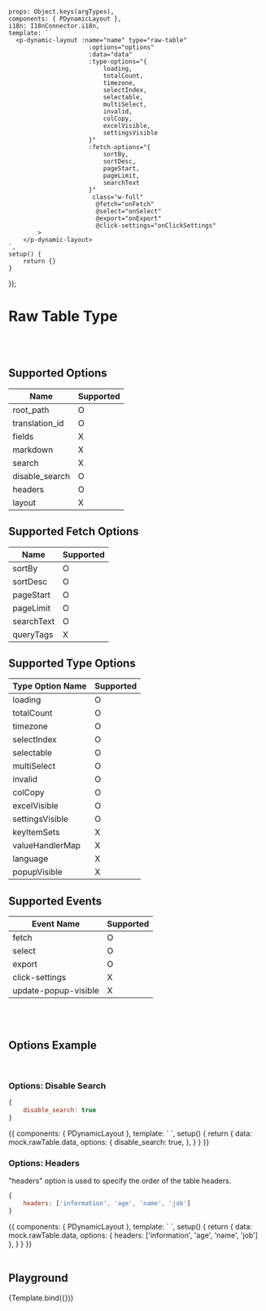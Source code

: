 
<Meta title='Data Display/Dynamic/Dynamic Layout/- [Table] Raw Table'
      argTypes={getDynamicLayoutRawTableArgTypes()}/>


    props: Object.keys(argTypes),
    components: { PDynamicLayout },
    i18n: I18nConnector.i18n,
    template: `
      <p-dynamic-layout :name="name" type="raw-table"
                          :options="options"
                          :data="data"
                          :type-options="{
                              loading,
                              totalCount,
                              timezone,
                              selectIndex,
                              selectable,
                              multiSelect,
                              invalid,
                              colCopy,
                              excelVisible,
                              settingsVisible
                          }"
                          :fetch-options="{
                              sortBy,
                              sortDesc,
                              pageStart,
                              pageLimit,
                              searchText
                          }"
                           class="w-full"
                            @fetch="onFetch"
                            @select="onSelect"
                            @export="onExport"
                            @click-settings="onClickSettings"
            >
        </p-dynamic-layout>
    `,
    setup() {
        return {}
    }
});


# Raw Table Type
<br/>
<br/>

## Supported Options

| Name | Supported |
| ---- | ----------- |
| root_path | O |
| translation_id | O |
| fields | X |
| markdown | X |
| search | X |
| disable_search | O |
| headers | O |
| layout | X |


## Supported Fetch Options

| Name | Supported |
| ---- | ---- |
| sortBy | O |
| sortDesc | O |
| pageStart | O |
| pageLimit | O |
| searchText | O |
| queryTags | X |


## Supported Type Options

| Type Option Name | Supported |
| ---- | ---- |
| loading | O |
| totalCount | O |
| timezone | O |
| selectIndex | O |
| selectable | O |
| multiSelect | O |
| invalid | O |
| colCopy | O |
| excelVisible | O |
| settingsVisible | O |
| keyItemSets | X |
| valueHandlerMap | X |
| language | X |
| popupVisible | X |


## Supported Events
| Event Name | Supported |
| ---------- | ----------- |
| fetch | O |
| select | O |
| export | O |
| click-settings | X |
| update-popup-visible | X |

<br/>
<br/>

## Options Example

<br/>

### Options: Disable Search

```js
{
    disable_search: true
}
```

<Canvas>
    <Story name="Disable Search">
        {{
            components: { PDynamicLayout },
            template: `
                <p-dynamic-layout
                      name="Disable Search Raw Table"
                      type="raw-table"
                      :options="options"
                      :data="data"
                       class="w-full"
                ></p-dynamic-layout>
            `,
            setup() {
                return {
                    data: mock.rawTable.data,
                    options: {
                        disable_search: true,
                    },
                }
            }
        }}
    </Story>
</Canvas>

### Options: Headers
"headers" option is used to specify the order of the table headers.
```js
{
    headers: ['information', 'age', 'name', 'job']
}
```
<Canvas>
    <Story name="Headers">
        {{
            components: { PDynamicLayout },
            template: `
                <p-dynamic-layout
                      name="Disable Search Raw Table"
                      type="raw-table"
                      :options="options"
                      :data="data"
                       class="w-full"
                ></p-dynamic-layout>
            `,
            setup() {
                return {
                    data: mock.rawTable.data,
                    options: {
                        headers: ['information', 'age', 'name', 'job']
                    },
                }
            }
        }}
    </Story>
</Canvas>


<br/>
<br/>

## Playground

<Canvas>
    <Story name="Playground">
        {Template.bind({})}
    </Story>
</Canvas>

<ArgsTable story="Playground"/>

<br/>
<br/>
